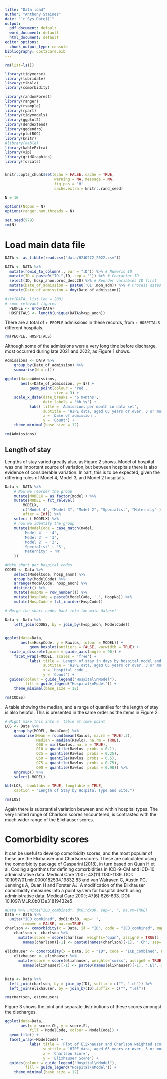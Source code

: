 ```yaml
---
title: "Data load"
author: "Anthony Staines"
date: "`r Sys.Date()`"
output:
  pdf_document: default
  word_document: default
  html_document: default
editor_options:
  chunk_output_type: console
bibliography: Cost2Care.bib
---
```


```r
rm(list=ls())

library(tidyverse)
library(lubridate)
library(tibble)
library(comorbidity)

library(randomForest)
library(ranger)
library(rsample)
library(rpart)
library(tidymodels)
library(ggplot2)
library(dendextend)
library(ggdendro)
library(plotROC)
library(knitr)
#library(kable)
library(kableExtra)
library(vip)
library(gridGraphics)
library(forcats)


knitr::opts_chunk$set(echo = FALSE, cache = TRUE,
                      warning = NA, message = NA,
                      fig.pos = 'H',
                      cache.extra = knitr::rand_seed)

N = 16

options(Ncpus = N)
options(ranger.num.threads = N)

set.seed(979)
rm(N)
```


# Load main data file

```r
DATA <- as_tibble(read.csv("data/H240272_2022.csv"))

DATA <- DATA %>%
  mutate(rowid_to_column(., var = "ID")) %>% # Numeric ID
  mutate(ID = paste0("ID.",ID, sep = '')) %>% # Character ID
  select(ID, hosp_anon:proc_desc20) %>% # Reorder variables ID first
  mutate(Date_of_admission = paste0('01',mon_adm)) %>% # Process dates in MY format correctly, set day to 1st of each month
  mutate(Date_of_admission = dmy(Date_of_admission))

#str(DATA, list.len = 200)
# some relevant figures
  PEOPLE <- nrow(DATA)
  HOSPITALS <- length(unique(DATA$hosp_anon))

```


There are a total of `r PEOPLE` admissions in these records, from `r HOSPITALS` different hospitals.

```r
rm(PEOPLE, HOSPITALS)
```

Although some of the admissions were a very long time before discharge, most occurred during late 2021 and  2022, as Figure 1 shows.

```r
Admissions <- DATA %>%
    group_by(Date_of_admission) %>%
    summarise(N = n())

ggplot(data=Admissions,
       aes(x=Date_of_admission, y= N)) +
           geom_point(colour = 'red',
                      size = 3) +
    scale_x_date(date_breaks = '6 months',
                 date_labels = '%b_%y') +
           labs( title = 'Admissions per month in data set',
                 subtitle = 'HIPE data, aged 65 years or over, 3 or more days stay, acute hospitals only',
                 x = 'Date of admission',
                 y = 'Count') +
    theme_minimal(base_size = 12)
       
rm(Admissions)
```

## Length of stay

Lengths of stay varied greatly also, as Figure 2 shows. Model of hospital was one important source of variation, but between hospitals there is also evidence of considerable variation. In part, this is to be expected, given the differing roles of Model 4, Model 3, and Model 2 hospitals.

```r

Data <- DATA %>%
    # Now we reorder the group
    mutate(MODELX = as_factor(model)) %>%
    mutate(MODEL = fct_relevel(
        MODELX,
        c("Model 4", "Model 3", "Model 2", "Specialist", "Maternity" ),
        after = Inf)) %>%
    select (-MODELX) %>%
    # now we identify the group
    mutate(ModelCode = case_match(model,
        'Model 4' ~ '4',
        'Model 3' ~ '3',
        'Model 2' ~ '2',
        'Specialist' ~ 'S',
        'Maternity' ~ 'M'
    ))

#Make short per hospital codes
CODES <- Data %>%
    select(ModelCode, hosp_anon) %>%
    group_by(ModelCode) %>% 
    arrange(ModelCode, hosp_anon) %>%
    distinct() %>%
    mutate(HospNo = row_number()) %>%
    mutate(HospCode = paste0(ModelCode, '.', HospNo)) %>%
    mutate(HospCode = fct_inorder(HospCode))

# Merge the short codes back into the main dataset

Data <- Data %>%
    left_join(CODES, by = join_by(hosp_anon, ModelCode))


ggplot(data=Data,
       aes(x=HospCode, y = Rawlos, colour = MODEL)) +
           geom_boxplot(outliers = FALSE, varwidth = TRUE) +
  scale_x_discrete(guide = guide_axis(angle = 90)) +
    facet_wrap(~MODEL, scales = 'free') +
           labs( title = 'Length of stay in days by hospital model and site\n (outliers excluded)',
                 subtitle = 'HIPE data, aged 65 years or over, 3 or more days stay, acute hospitals only',
                 x = 'Hospital code',
                 y = 'Count') +
  guides(colour = guide_legend("Hospital\nModel"),
         fill = guide_legend("Hospital\nModel")) +
    theme_minimal(base_size = 12)

rm(CODES)
```

A table showing the median, and a range of quantiles for the length of stay is also helpful. This is presented in the same order as the items in Figure 2.

```r
# Might make this into a  table at some point
LOS <- Data %>%
    group_by(MODEL, HospCode) %>%
    summarise(Mean = round(mean(Rawlos, na.rm = TRUE),2),
              Median = median(Rawlos, na.rm = TRUE),
              Q00 = min(Rawlos, na.rm = TRUE),
              Q10 = quantile(Rawlos, probs = 0.1),
              Q25 = quantile(Rawlos, probs = 0.25),
              Q50 = quantile(Rawlos, probs = 0.5),
              Q75 = quantile(Rawlos, probs = 0.75),
              Q90 = quantile(Rawlos, probs = 0.90)) %>%
    ungroup() %>%
    select(-MODEL)

kbl(LOS,  booktabs = TRUE, longtable = TRUE,
    caption = "Length of Stay by Hospital Type and Site.")

rm(LOS)
```

Again there is substantial variation between and within hospital types. The very limited range of Charlson scores encountered, is contrasted with the much wider range of the Elixhauser scores.

# Comorbidity scores

It can be useful to develop comorbidity scores, and the most popular of these are the Elixhauser and Charlson scores. These are calculated using the comorbidity package of Gasparini (2018), in turn based on Quan H et al. Coding algorithms for defining comorbidities in ICD-9-CM and ICD-10 administrative data. Medical Care 2005; 43(11):1130-1139. DOI: 10.1097/01.mlr.0000182534.19832.83 and van Walraven C, Austin PC, Jennings A, Quan H and Forster AJ. A modification of the Elixhauser comorbidity measures into a point system for hospital death using administrative data. Medical Care 2009; 47(6):626-633. DOI: 10.1097/MLR.0b013e31819432e5

```r
#Data %>% unite("ICD_combined", dx01:dx30, sep=', ', na.rm=TRUE)
Data <- Data %>%
  unite("ICD_combined", dx01:dx30, sep=' ',
        remove = FALSE, na.rm=TRUE)
charlson <- comorbidity(x = Data, id = "ID", code = "ICD_combined", map = "charlson_icd10_am", assign0 = FALSE)
    charlson <- charlson %>% 
      mutate(score = score(charlson, weights='quan', assign0 = TRUE))
        names(charlson)[-1] <- paste0(names(charlson)[-1], '.Ch', sep='')

elixhauser <- comorbidity(x = Data, id = "ID", code = "ICD_combined", map = "elixhauser_icd10_quan", assign0 = FALSE)
    elixhauser <- elixhauser %>% 
      mutate(score = score(elixhauser, weights='swiss', assign0 = TRUE))
        names(elixhauser)[-1] <- paste0(names(elixhauser)[-1], '.El', sep='')
        
    
Data <- Data %>%
  left_join(charlson, by = join_by(ID), suffix = c("", ".ch")) %>%
  left_join(elixhauser, by = join_by(ID),suffix = c("", ".el"))

rm(charlson, elixhauser)
```

Figure 3 shows the joint and separate distributions of these scores amongst the discharges.

```r
ggplot(data=Data,
       aes(x = score.Ch, y = score.El,
           fill = ModelCode, colour = ModelCode)) +
  geom_tile() +
  facet_wrap(~ModelCode) +
           labs( title = 'Plot of Elixhauser and Charlson weighted scores',
                 subtitle = 'HIPE data, aged 65 years or over, 3 or more days stay, acute hospitals only',
                 x = 'Charlson Score',
                 y = 'Elixhauser Score') +
  guides(colour = guide_legend("Hospital\nModel"),
         fill = guide_legend("Hospital\nModel")) +
    theme_minimal(base_size = 12)
```
